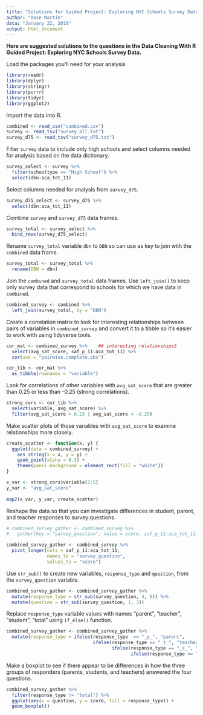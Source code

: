 ```yaml
---
title: "Solutions for Guided Project: Exploring NYC Schools Survey Data"
author: "Rose Martin"
data: "January 22, 2019"
output: html_document
---
```


**Here are suggested solutions to the questions in the Data Cleaning With R Guided Project: Exploring NYC Schools Survey Data.**

Load the packages you'll need for your analysis

```r
library(readr)
library(dplyr)
library(stringr)
library(purrr)
library(tidyr)
library(ggplot2)
```

Import the data into R.

```r
combined <- read_csv("combined.csv") 
survey <- read_tsv("survey_all.txt")
survey_d75 <- read_tsv("survey_d75.txt")
```

Filter `survey` data to include only high schools and select columns needed for analysis based on the data dictionary.

```r
survey_select <- survey %>%
  filter(schooltype == "High School") %>%
  select(dbn:aca_tot_11)
```

Select columns needed for analysis from `survey_d75`.

```r
survey_d75_select <- survey_d75 %>%       
  select(dbn:aca_tot_11)
```

Combine `survey` and `survey_d75` data frames.

```r
survey_total <- survey_select %>% 
  bind_rows(survey_d75_select)
```

Rename `survey_total` variable `dbn` to `DBN` so can use as key to join with the `combined` data frame.

```r
survey_total <- survey_total %>%
  rename(DBN = dbn)
```

Join the `combined` and `survey_total` data frames. Use `left_join()` to keep only survey data that correspond to schools for which we have data in `combined`.

```r
combined_survey <- combined %>%
  left_join(survey_total, by = "DBN")
```

Create a correlation matrix to look for interesting relationships between pairs of variables in `combined_survey` and convert it to a tibble so it's easier to work with using tidyverse tools.

```r
cor_mat <- combined_survey %>%    ## interesting relationshipsS
  select(avg_sat_score, saf_p_11:aca_tot_11) %>%
  cor(use = "pairwise.complete.obs")

cor_tib <- cor_mat %>%
  as_tibble(rownames = "variable")
```

Look for correlations of other variables with `avg_sat_score` that are greater than 0.25 or less than -0.25 (strong correlations).

```r
strong_cors <- cor_tib %>%
  select(variable, avg_sat_score) %>%
  filter(avg_sat_score > 0.25 | avg_sat_score < -0.25)  
```

Make scatter plots of those variables with `avg_sat_score` to examine relationships more closely.

```r
create_scatter <- function(x, y) {     
  ggplot(data = combined_survey) + 
    aes_string(x = x, y = y) +
    geom_point(alpha = 0.3) +
    theme(panel.background = element_rect(fill = "white"))
}

x_var <- strong_cors$variable[2:5]
y_var <- "avg_sat_score"
  
map2(x_var, y_var, create_scatter)
```

Reshape the data so that you can investigate differences in student, parent, and teacher responses to survey questions.

```r
# combined_survey_gather <- combined_survey %>%
#   gather(key = "survey_question", value = score, saf_p_11:aca_tot_11)

combined_survey_gather <- combined_survey %>%
  pivot_longer(cols = saf_p_11:aca_tot_11,
               names_to = "survey_question",
               values_to = "score")
```

Use `str_sub()` to create new variables, `response_type` and `question`, from the `survey_question` variable.

```r
combined_survey_gather <- combined_survey_gather %>%
  mutate(response_type = str_sub(survey_question, 4, 6)) %>%   
  mutate(question = str_sub(survey_question, 1, 3))
```

Replace `response_type` variable values with names "parent", "teacher", "student", "total" using `if_else()` function.

```r
combined_survey_gather <- combined_survey_gather %>%
  mutate(response_type = ifelse(response_type  == "_p_", "parent", 
                                ifelse(response_type == "_t_", "teacher",
                                       ifelse(response_type == "_s_", "student", 
                                              ifelse(response_type == "_to", "total", "NA")))))
```

Make a boxplot to see if there appear to be differences in how the three groups of responders (parents, students, and teachers) answered the four questions. 

```r
combined_survey_gather %>%
  filter(response_type != "total") %>%
  ggplot(aes(x = question, y = score, fill = response_type)) +
  geom_boxplot()
```
